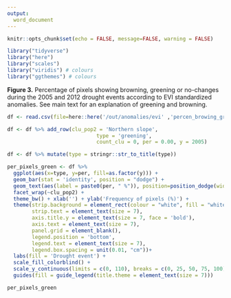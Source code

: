 ```yaml
---
output:
  word_document
---
```


```r
knitr::opts_chunk$set(echo = FALSE, message=FALSE, warning = FALSE)
```

```r
library("tidyverse")
library("here")
library("scales")
library("viridis") # colours 
library("ggthemes") # colours 
```


**Figure 3.** Percentage of pixels showing browning, greening or no-changes during the 2005 and 2012 drought events according to EVI standardized anomalies. See main text for an explanation of greening and browning.  

```r
df <- read.csv(file=here::here('/out/anomalies/evi' ,'percen_browing_greening.csv'), header=TRUE)

df <- df %>% add_row(clu_pop2 = 'Northern slope',
                             type = 'greening',
                             count_clu = 0, per = 0.00, y = 2005) 

df <- df %>% mutate(type = stringr::str_to_title(type))
```

```r
per_pixels_green <- df %>% 
  ggplot(aes(x=type, y=per, fill=as.factor(y))) + 
  geom_bar(stat = 'identity', position = "dodge") + 
  geom_text(aes(label = paste0(per, " %")), position=position_dodge(width=0.9), hjust=-.1, size=2, angle = 90) + 
  facet_wrap(~clu_pop2) + 
  theme_bw() + xlab('') + ylab('Frequency of pixels (%)') +
  theme(strip.background = element_rect(colour = "white", fill = "white"),
        strip.text = element_text(size = 7), 
        axis.title.y = element_text(size = 7, face = 'bold'),
        axis.text = element_text(size = 7),
        panel.grid = element_blank(),
        legend.position = 'bottom', 
        legend.text = element_text(size = 7), 
        legend.box.spacing = unit(0.01, "cm"))+
  labs(fill = 'Drought event') + 
  scale_fill_colorblind() + 
  scale_y_continuous(limits = c(0, 110), breaks = c(0, 25, 50, 75, 100)) +
  guides(fill = guide_legend(title.theme = element_text(size = 7)))
```

```r
per_pixels_green
```

